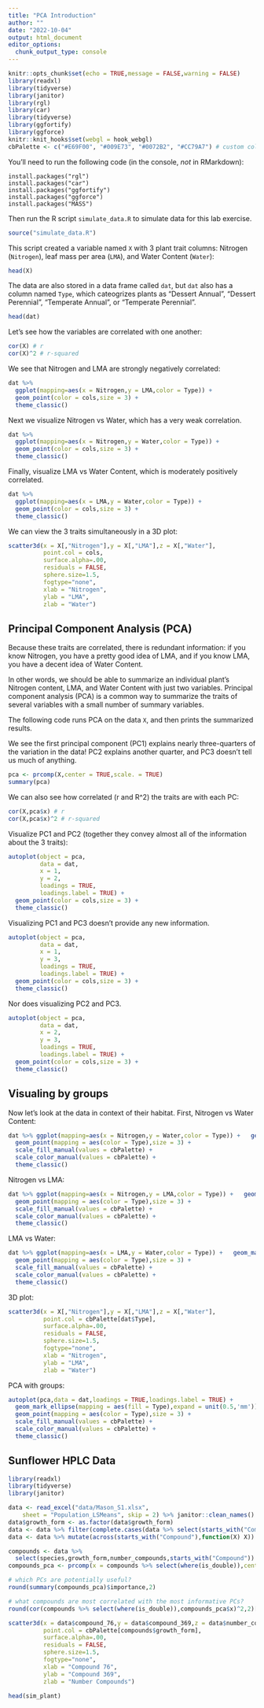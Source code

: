 ```yaml
---
title: "PCA Introduction"
author: ""
date: "2022-10-04"
output: html_document
editor_options: 
  chunk_output_type: console
---
```


```r
knitr::opts_chunk$set(echo = TRUE,message = FALSE,warning = FALSE)
library(readxl)
library(tidyverse)
library(janitor)
library(rgl)
library(car)
library(tidyverse)
library(ggfortify)
library(ggforce)
knitr::knit_hooks$set(webgl = hook_webgl)
cbPalette <- c("#E69F00", "#009E73", "#0072B2", "#CC79A7") # custom color-blind friendly palette
```

You'll need to run the following code (in the console, *not* in RMarkdown):

```
install.packages("rgl")
install.packages("car")
install.packages("ggfortify")
install.packages("ggforce")
install.packages("MASS")
```

Then run the R script `simulate_data.R` to simulate data for this lab exercise.

```r
source("simulate_data.R")
```

This script created a variable named `X` with 3 plant trait columns: Nitrogen (`Nitrogen`), leaf mass per area (`LMA`), and Water Content (`Water`):

```r
head(X)
```

The data are also stored in a data frame called `dat`, but `dat` also has a column named `Type`, which cateogrizes plants as "Dessert Annual", "Dessert Perennial", "Temperate Annual", or "Temperate Perennial".

```r
head(dat)
```

Let's see how the variables are correlated with one another:

```r
cor(X) # r
cor(X)^2 # r-squared
```

We see that Nitrogen and LMA are strongly negatively correlated:

```r
dat %>% 
  ggplot(mapping=aes(x = Nitrogen,y = LMA,color = Type)) + 
  geom_point(color = cols,size = 3) + 
  theme_classic()
```

Next we visualize Nitrogen vs Water, which has a very weak correlation.

```r
dat %>% 
  ggplot(mapping=aes(x = Nitrogen,y = Water,color = Type)) +
  geom_point(color = cols,size = 3) + 
  theme_classic()
```

Finally, visualize LMA vs Water Content, which is moderately positively correlated.

```r
dat %>% 
  ggplot(mapping=aes(x = LMA,y = Water,color = Type)) + 
  geom_point(color = cols,size = 3) + 
  theme_classic()
```

We can view the 3 traits simultaneously in a 3D plot:

```r
scatter3d(x = X[,"Nitrogen"],y = X[,"LMA"],z = X[,"Water"],
          point.col = cols,
          surface.alpha=.00,
          residuals = FALSE,
          sphere.size=1.5,
          fogtype="none",
          xlab = "Nitrogen",
          ylab = "LMA",
          zlab = "Water")
```

## Principal Component Analysis (PCA)

Because these traits are correlated, there is redundant information: if you know Nitrogen, you have a pretty good idea of LMA, and if you know LMA, you have a decent idea of Water Content.

In other words, we should be able to summarize an individual plant's Nitrogen content, LMA, and Water Content with just two variables. Principal component analysis (PCA) is a common way to summarize the traits of several variables with a small number of summary variables.

The following code runs PCA on the data `X`, and then prints the summarized results.

We see the first principal component (PC1) explains nearly three-quarters of the variation in the data! PC2 explains another quarter, and PC3 doesn't tell us much of anything.

```r
pca <- prcomp(X,center = TRUE,scale. = TRUE)
summary(pca)
```

We can also see how correlated (r and R^2) the traits are with each PC:

```r
cor(X,pca$x) # r
cor(X,pca$x)^2 # r-squared
```

Visualize PC1 and PC2 (together they convey almost all of the information about the 3 traits):

```r
autoplot(object = pca,
         data = dat,
         x = 1,
         y = 2,
         loadings = TRUE,
         loadings.label = TRUE) + 
  geom_point(color = cols,size = 3) + 
  theme_classic()
```

Visualizing PC1 and PC3 doesn't provide any new information.

```r
autoplot(object = pca,
         data = dat,
         x = 1,
         y = 3,
         loadings = TRUE,
         loadings.label = TRUE) + 
  geom_point(color = cols,size = 3) + 
  theme_classic()
```

Nor does visualizing PC2 and PC3.

```r
autoplot(object = pca,
         data = dat,
         x = 2,
         y = 3,
         loadings = TRUE,
         loadings.label = TRUE) + 
  geom_point(color = cols,size = 3) + 
  theme_classic()
```

## Visualing by groups

Now let's look at the data in context of their habitat. First, Nitrogen vs Water Content:

```r
dat %>% ggplot(mapping=aes(x = Nitrogen,y = Water,color = Type)) +   geom_mark_ellipse(mapping = aes(fill = Type),expand = unit(0.5,'mm')) + 
  geom_point(mapping = aes(color = Type),size = 3) +
  scale_fill_manual(values = cbPalette) + 
  scale_color_manual(values = cbPalette) + 
  theme_classic()
```

Nitrogen vs LMA:

```r
dat %>% ggplot(mapping=aes(x = Nitrogen,y = LMA,color = Type)) +   geom_mark_ellipse(mapping = aes(fill = Type),expand = unit(0.5,'mm')) + 
  geom_point(mapping = aes(color = Type),size = 3) +
  scale_fill_manual(values = cbPalette) + 
  scale_color_manual(values = cbPalette) + 
  theme_classic()
```

LMA vs Water:

```r
dat %>% ggplot(mapping=aes(x = LMA,y = Water,color = Type)) +   geom_mark_ellipse(mapping = aes(fill = Type),expand = unit(0.5,'mm')) + 
  geom_point(mapping = aes(color = Type),size = 3) +
  scale_fill_manual(values = cbPalette) + 
  scale_color_manual(values = cbPalette) + 
  theme_classic()
```

3D plot:

```r
scatter3d(x = X[,"Nitrogen"],y = X[,"LMA"],z = X[,"Water"],
          point.col = cbPalette[dat$Type],
          surface.alpha=.00,
          residuals = FALSE,
          sphere.size=1.5,
          fogtype="none",
          xlab = "Nitrogen",
          ylab = "LMA",
          zlab = "Water")
```

PCA with groups:

```r
autoplot(pca,data = dat,loadings = TRUE,loadings.label = TRUE) +
  geom_mark_ellipse(mapping = aes(fill = Type),expand = unit(0.5,'mm')) + 
  geom_point(mapping = aes(color = Type),size = 3) +
  scale_fill_manual(values = cbPalette) + 
  scale_color_manual(values = cbPalette) + 
  theme_classic()
```

## Sunflower HPLC Data

```r
library(readxl)
library(tidyverse)
library(janitor)

data <- read_excel("data/Mason_S1.xlsx", 
    sheet = "Population_LSMeans", skip = 2) %>% janitor::clean_names()
data$growth_form <- as.factor(data$growth_form)
data <- data %>% filter(complete.cases(data %>% select(starts_with("Compound"))))
data <- data %>% mutate(across(starts_with("Compound"),function(X) X))

compounds <- data %>% 
  select(species,growth_form,number_compounds,starts_with("Compound"))
compounds_pca <- prcomp(x = compounds %>% select(where(is_double)),center=TRUE,scale=TRUE)

# which PCs are potentially useful?
round(summary(compounds_pca)$importance,2)

# what compounds are most correlated with the most informative PCs?
round(cor(compounds %>% select(where(is_double)),compounds_pca$x)^2,2)[,1:4]
```

```r
scatter3d(x = data$compound_76,y = data$compound_369,z = data$number_compounds,
          point.col = cbPalette[compounds$growth_form],
          surface.alpha=.00,
          residuals = FALSE,
          sphere.size=1.5,
          fogtype="none",
          xlab = "Compound 76",
          ylab = "Compound 369",
          zlab = "Number Compounds")
```


```r
head(sim_plant)
```
